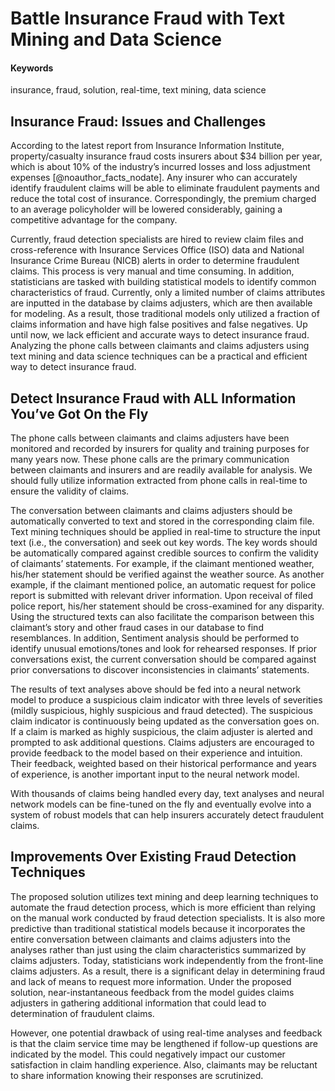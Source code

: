 # Battle Insurance Fraud with Text Mining and Data Science {#Insurance-Fraud}

#### Keywords {-}

insurance, fraud, solution, real-time, text mining, data science


## Insurance Fraud: Issues and Challenges

According to the latest report from Insurance Information Institute, property/casualty insurance fraud costs insurers about $34 billion per year, which is about 10% of the industry’s incurred losses and loss adjustment expenses [@noauthor_facts_nodate]. Any insurer who can accurately identify fraudulent claims will be able to eliminate fraudulent payments and reduce the total cost of insurance. Correspondingly, the premium charged to an average policyholder will be lowered considerably, gaining a competitive advantage for the company.

Currently, fraud detection specialists are hired to review claim files and cross-reference with Insurance Services Office (ISO) data and National Insurance Crime Bureau (NICB) alerts in order to determine fraudulent claims. This process is very manual and time consuming. In addition, statisticians are tasked with building statistical models to identify common characteristics of fraud. Currently, only a limited number of claims attributes are inputted in the database by claims adjusters, which are then available for modeling. As a result, those traditional models only utilized a fraction of claims information and have high false positives and false negatives. Up until now, we lack efficient and accurate ways to detect insurance fraud. Analyzing the phone calls between claimants and claims adjusters using text mining and data science techniques can be a practical and efficient way to detect insurance fraud.


## Detect Insurance Fraud with ALL Information You've Got On the Fly

The phone calls between claimants and claims adjusters have been monitored and recorded by insurers for quality and training purposes for many years now. These phone calls are the primary communication between claimants and insurers and are readily available for analysis. We should fully utilize information extracted from phone calls in real-time to ensure the validity of claims. 

The conversation between claimants and claims adjusters should be automatically converted to text and stored in the corresponding claim file. Text mining techniques should be applied in real-time to structure the input text (i.e., the conversation) and seek out key words. The key words should be automatically compared against credible sources to confirm the validity of claimants’ statements. For example, if the claimant mentioned weather, his/her statement should be verified against the weather source. As another example, if the claimant mentioned police, an automatic request for police report is submitted with relevant driver information. Upon receival of filed police report, his/her statement should be cross-examined for any disparity. Using the structured texts can also facilitate the comparison between this claimant's story and other fraud cases in our database to find resemblances. In addition, Sentiment analysis should be performed to identify unusual emotions/tones and look for rehearsed responses. If prior conversations exist, the current conversation should be compared against prior conversations to discover inconsistencies in claimants’ statements. 

The results of text analyses above should be fed into a neural network model to produce a suspicious claim indicator with three levels of severities (mildly suspicious, highly suspicious and fraud detected). The suspicious claim indicator is continuously being updated as the conversation goes on. If a claim is marked as highly suspicious, the claim adjuster is alerted and prompted to ask additional questions.  Claims adjusters are encouraged to provide feedback to the model based on their experience and intuition. Their feedback, weighted based on their historical performance and years of experience, is another important input to the neural network model. 

With thousands of claims being handled every day, text analyses and neural network models can be fine-tuned on the fly and eventually evolve into a system of robust models that can help insurers accurately detect fraudulent claims.


## Improvements Over Existing Fraud Detection Techniques

The proposed solution utilizes text mining and deep learning techniques to automate the fraud detection process, which is more efficient than relying on the manual work conducted by fraud detection specialists. It is also more predictive than traditional statistical models because it incorporates the entire conversation between claimants and claims adjusters into the analyses rather than just using the claim characteristics summarized by claims adjusters. Today, statisticians work independently from the front-line claims adjusters. As a result, there is a significant delay in determining fraud and lack of means to request more information.  Under the proposed solution, near-instantaneous feedback from the model guides claims adjusters in gathering additional information that could lead to determination of fraudulent claims. 

However, one potential drawback of using real-time analyses and feedback is that the claim service time may be lengthened if follow-up questions are indicated by the model. This could negatively impact our customer satisfaction in claim handling experience. Also, claimants may be reluctant to share information knowing their responses are scrutinized.
